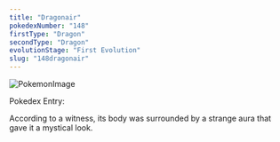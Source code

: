 ```yaml
---
title: "Dragonair"
pokedexNumber: "148"
firstType: "Dragon"
secondType: "Dragon"
evolutionStage: "First Evolution"
slug: "148dragonair"
---
```


![PokemonImage](https://archives.bulbagarden.net/media/upload/thumb/0/0d/0148Dragonair.png/140px-0148Dragonair.png)

Pokedex Entry:

According to a witness, its body was surrounded by a strange aura that gave it a mystical look.
